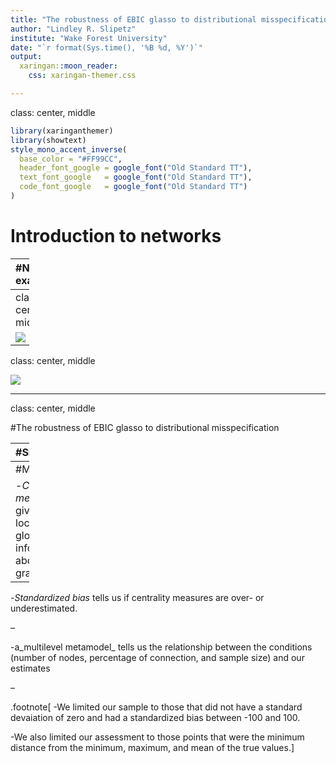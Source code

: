 ```yaml
---
title: "The robustness of EBIC glasso to distributional misspecification"
author: "Lindley R. Slipetz"
institute: "Wake Forest University"
date: "`r format(Sys.time(), '%B %d, %Y')`"
output:
  xaringan::moon_reader:
    css: xaringan-themer.css

---
```

class: center, middle
```r
library(xaringanthemer)
library(showtext)
style_mono_accent_inverse(
  base_color = "#FF99CC",
  header_font_google = google_font("Old Standard TT"),
  text_font_google   = google_font("Old Standard TT"),
  code_font_google   = google_font("Old Standard TT")
)

```
<style>

.center-left {
  position:          relative;
  top:               50%;
  transform:         translateY(50%);
}
.center-right {
  position:          relative;
  top:               50%;
  transform:         translateY(10%);
}

</style>





# Introduction to networks



---
#Network examples

.pull-left[.center-left[

```r
library(qgraph)
con_nonnorm_data <- read.csv("D:\\Lindley Backup\\Thesis\\data\\Condition_NonNorm\\140-4-3-4-cnonnorm.csv", header 
                  = TRUE, stringsAsFactors = FALSE)
con_nonnormal_corr <- read.csv("D:\\Lindley Backup\\Thesis\\data\\Condition_CorNonnormal\\140-4-3-4-cor_non.csv",
                  header = TRUE, stringsAsFactors = FALSE)
rownames(con_nonnormal_corr) <- colnames(con_nonnormal_corr)
con_Graph_lasso <- qgraph(con_nonnormal_corr, graph = "glasso", 
                  layout = "spring", sampleSize =
                  nrow(con_nonnorm_data))
      
```
]]

.pull-right[.center-right[
```r
```
]]
---
class: center, middle

![](EBIC_1.jpg)

---

class: center, middle

![](EBIC_2.jpg)

---

class: center, middle

#The robustness of EBIC glasso to distributional misspecification


---
#Simulation


.pull-left[
```r
  for(a in 1:length(nodes)){
    for(b in 1:length(percentages)){
    pcor_net <- ggm.simulate.pcor(nodes[a], 
                                etaA = percentages[b],
                                stdprec=FALSE)
    cor_net <- round(pcor2cor(pcor_net), 6)
    norm_data <- mvrnorm(100000, mu = rep(0, nodes[a]), Sigma = cor_net)
    nonnorm_data <- exp(norm_data)
    cov_nonnorm <- cov(nonnorm_data)
    mean_nonnorm <- colMeans(nonnorm_data)
    npn.transformed <- huge.npn(nonnorm_data)
    cor.npn <- cor(npn.transformed)
    Graph_lasso <- qgraph(cor.npn, graph = "glasso", layout =    
                            "spring",
                          sampleSize = nrow(nonnorm_data))
    centralitymeasures <- centrality(Graph_lasso) 
    graph <- as.igraph(Graph_lasso)
    e_central <- eigen_centrality(graph, directed = FALSE, scale =
                                    TRUE,
                  weights = NULL, options = arpack_defaults)}}
 
```

]

.pull-right[
-	Simulate true values and parameters
-	For true values
  1.	Generate partial correlation matrix
  2.	Derive correlation matrix and generated normal data
  3.	Exponentiate the normal data 
  4.	Do a nonparanormal transformation
  5.	Derive the correlation matrix
  6.	Run EBIC glasso to get a network
  7.	Get measures of network structure
-	For parameters
  1.	Take a sample of the partial correlation matrix
  2.	Run rest of true value code except don’t do a nonparanormal transformation

]

---
#Measures

-_Centrality measures_ give us local and global information about the graph.

--

-_Standardized bias_ tells us if centrality measures are over- or underestimated.

--

-a_multilevel metamodel_ tells us the relationship between the conditions (number of nodes, percentage of connection, and sample size) and our estimates

--

.footnote[
-We limited our sample to those that did not have a standard devaiation of zero and had a standardized bias between -100 and 100.


-We also limited our assessment to those points that were the minimum distance from the minimum, maximum, and mean of the true values.]